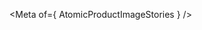 
<Meta of={ AtomicProductImageStories } />

<Title />
<Subtitle><Description/></Subtitle>

<CanvasWithGithub
  of={ AtomicProductImageStories.Default }
  githubPath="commerce/atomic-product-image/atomic-product-image.ts"
/>

## Properties
<ArgTypes />

## Usage
The `atomic-product-image` component is used to display the images of a product.
It uses the `ec_thumbnails` field by default.

When more than one image is available, it will display a carousel of images instead.

```html
<atomic-commerce-interface>
  ...
  <atomic-commerce-product-list>
    <atomic-product-template>
      <template>
        ...
        <atomic-product-section-visual>
          <atomic-product-image></atomic-product-image>
        </atomic-product-section-visual>
      </template>
    </atomic-product-template>
  </atomic-commerce-product-list>
</atomic-commerce-interface>
```

## Examples
<Stories title={""}/>

## Reference
<ArgTypes />